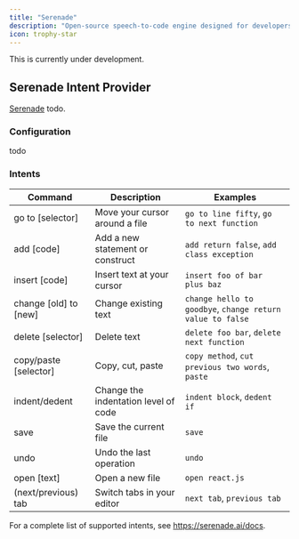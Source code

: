 ```yaml
---
title: "Serenade"
description: "Open-source speech-to-code engine designed for developers."
icon: trophy-star
---
```


<Warning>This is currently under development.</Warning>

## Serenade Intent Provider

[Serenade](https://serenade.ai/) todo.

### Configuration

todo

### Intents

| Command               | Description                          | Examples                                                  |
|-----------------------|--------------------------------------|-----------------------------------------------------------|
| go to [selector]      | Move your cursor around a file       | `go to line fifty`, `go to next function`                 |
| add [code]            | Add a new statement or construct     | `add return false`, `add class exception`                 |
| insert [code]         | Insert text at your cursor           | `insert foo of bar plus baz`                              |
| change [old] to [new] | Change existing text                 | `change hello to goodbye`, `change return value to false` |
| delete [selector]     | Delete text                          | `delete foo bar`, `delete next function`                  |
| copy/paste [selector] | Copy, cut, paste                     | `copy method`, `cut previous two words`, `paste`          |
| indent/dedent         | Change the indentation level of code | `indent block`, `dedent if`                               |
| save                  | Save the current file                | `save`                                                    |
| undo                  | Undo the last operation              | `undo`                                                    |
| open [text]           | Open a new file                      | `open react.js`                                           |
| (next/previous) tab   | Switch tabs in your editor           | `next tab`, `previous tab`                                |

For a complete list of supported intents, see https://serenade.ai/docs.

